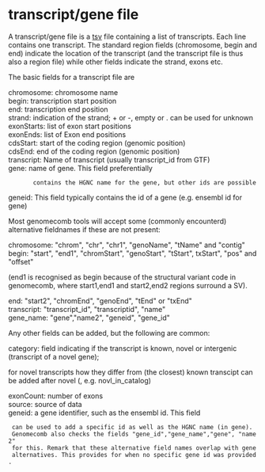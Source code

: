 = transcript/gene file =
A transcript/gene file is a [[tsv]] file containing a list of transcripts.
Each line contains one transcript. 
The standard region fields (chromosome, begin and end) indicate the
location of the transcript (and the transcript file is thus also a region file)
while other fields indicate the strand, exons etc.

The basic fields for a transcript file are
; chromosome: chromosome name
; begin: transcription start position
; end: transcription end position
; strand: indication of the strand; + or -, empty or . can be used for unknown
; exonStarts: list of exon start positions
; exonEnds: list of	Exon end positions
; cdsStart: start of the coding region (genomic position)
; cdsEnd: end of the coding region (genomic position)
; transcript: Name of transcript (usually transcript_id from GTF)
; gene: name of gene. This field preferentially
        contains the HGNC name for the gene, but other ids are possible
; geneid: This field typically contains	the id of a gene (e.g. ensembl id for gene)

Most genomecomb tools will accept some (commonly encounterd) alternative
fieldnames if these are not present:
; chromosome: "chrom", "chr", "chr1", "genoName", "tName" and "contig"
; begin: "start", "end1", "chromStart", "genoStart", "tStart", txStart", "pos" and "offset"
(end1 is recognised as begin because of the structural variant code in genomecomb, where start1,end1
and start2,end2 regions surround a SV).
; end: "start2", "chromEnd", "genoEnd", "tEnd" or "txEnd"
; transcript: "transcript_id", "transcriptid", "name"
; gene_name: "gene","name2", "geneid", "gene_id"

Any other fields can be added, but the following are common:
; category: field indicating if the transcript is known, novel or intergenic (transcript of a novel gene); 
for novel transcripts how they differ from (the closest) known transcipt can be added after novel (, e.g. novl_in_catalog)
; exonCount: number of exons
; source: source of data
; geneid: a gene identifier, such as the ensembl id. This field
  can be used to add a specific id as well as the HGNC name (in gene).
  Genomecomb also checks the fields "gene_id","gene_name","gene", "name2"
  for this. Remark that these alternative field names overlap with gene
  alternatives. This provides for when no specific gene id was provided.

